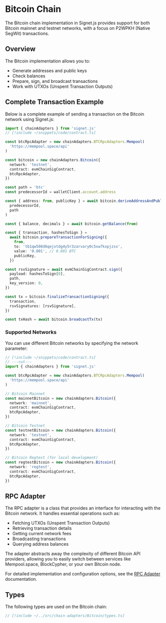# Bitcoin Chain

The Bitcoin chain implementation in Signet.js provides support for both Bitcoin mainnet and testnet networks, with a focus on P2WPKH (Native SegWit) transactions.

## Overview

The Bitcoin implementation allows you to:

- Generate addresses and public keys
- Check balances
- Prepare, sign, and broadcast transactions
- Work with UTXOs (Unspent Transaction Outputs)

## Complete Transaction Example

Below is a complete example of sending a transaction on the Bitcoin network using Signet.js:

```ts twoslash
import { chainAdapters } from 'signet.js'
// [!include ~/snippets/code/contract.ts]

const btcRpcAdapter = new chainAdapters.BTCRpcAdapters.Mempool(
  'https://mempool.space/api'
)

const bitcoin = new chainAdapters.Bitcoin({
  network: 'testnet',
  contract: evmChainSigContract,
  btcRpcAdapter,
})

const path = 'btc'
const predecessorId = walletClient.account.address

const { address: from, publicKey } = await bitcoin.deriveAddressAndPublicKey(
  predecessorId,
  path
)

const { balance, decimals } = await bitcoin.getBalance(from)

const { transaction, hashesToSign } =
  await bitcoin.prepareTransactionForSigning({
    from,
    to: 'tb1qw508d6qejxtdg4y5r3zarvary0c5xw7kxpjzsx',
    value: '0.001', // 0.001 BTC
    publicKey,
  })

const rsvSignature = await evmChainSigContract.sign({
  payload: hashesToSign[0],
  path,
  key_version: 0,
})

const tx = bitcoin.finalizeTransactionSigning({
  transaction,
  rsvSignatures: [rsvSignature],
})

const txHash = await bitcoin.broadcastTx(tx)
```

### Supported Networks

You can use different Bitcoin networks by specifying the network parameter:

```ts twoslash
// [!include ~/snippets/code/contract.ts]
// ---cut---
import { chainAdapters } from 'signet.js'

const btcRpcAdapter = new chainAdapters.BTCRpcAdapters.Mempool(
  'https://mempool.space/api'
)

// Bitcoin Mainnet
const mainnetBitcoin = new chainAdapters.Bitcoin({
  network: 'mainnet',
  contract: evmChainSigContract,
  btcRpcAdapter,
})

// Bitcoin Testnet
const testnetBitcoin = new chainAdapters.Bitcoin({
  network: 'testnet',
  contract: evmChainSigContract,
  btcRpcAdapter,
})

// Bitcoin Regtest (for local development)
const regtestBitcoin = new chainAdapters.Bitcoin({
  network: 'regtest',
  contract: evmChainSigContract,
  btcRpcAdapter,
})
```

## RPC Adapter

The RPC adapter is a class that provides an interface for interacting with the Bitcoin network. It handles essential operations such as:

- Fetching UTXOs (Unspent Transaction Outputs)
- Retrieving transaction details
- Getting current network fees
- Broadcasting transactions
- Querying address balances

The adapter abstracts away the complexity of different Bitcoin API providers, allowing you to easily switch between services like Mempool.space, BlockCypher, or your own Bitcoin node.

For detailed implementation and configuration options, see the [RPC Adapter](/signetjs/chains/bitcoin/btc-rpc-adapter) documentation.

## Types

The following types are used on the Bitcoin chain:

```ts twoslash
// [!include ~/../src/chain-adapters/Bitcoin/types.ts]
```
